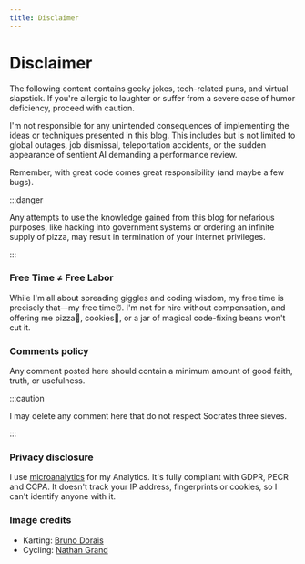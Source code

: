 ```yaml
---
title: Disclaimer
---
```


# Disclaimer

The following content contains geeky jokes, tech-related puns, and virtual slapstick. If you're allergic to laughter or suffer from a severe case of humor deficiency, proceed with caution.

I'm not responsible for any unintended consequences of implementing the ideas or techniques presented in this blog. This includes but is not limited to global outages, job dismissal, teleportation accidents, or the sudden appearance of sentient AI demanding a performance review.

Remember, with great code comes great responsibility (and maybe a few bugs).

:::danger

Any attempts to use the knowledge gained from this blog for nefarious purposes, like hacking into government systems or ordering an infinite supply of pizza, may result in termination of your internet privileges.

:::

### Free Time ≠ Free Labor

While I'm all about spreading giggles and coding wisdom, my free time is precisely that—my free time⏰. I'm not for hire without compensation, and offering me pizza🍕, cookies🍪, or a jar of magical code-fixing beans won't cut it.

### Comments policy

Any comment posted here should contain a minimum amount of good faith, truth, or usefulness.

:::caution

I may delete any comment here that do not respect Socrates three sieves.

:::

### Privacy disclosure

I use [microanalytics](https://microanalytics.io/) for my Analytics. It's fully compliant with GDPR, PECR and CCPA. It doesn't track your IP address, fingerprints or cookies, so I can't identify anyone with it.

### Image credits

- Karting: <a href="https://www.facebook.com/bruno.dorais.9">Bruno Dorais</a>
- Cycling: <a href="https://ngrandphotography.com/">Nathan Grand</a>
